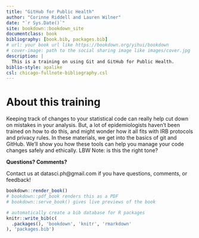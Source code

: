 ```yaml
--- 
title: "GitHub for Public Health"
author: "Corinne Riddell and Lauren Wilner"
date: "`r Sys.Date()`"
site: bookdown::bookdown_site
documentclass: book
bibliography: [book.bib, packages.bib]
# url: your book url like https://bookdown.org/yihui/bookdown
# cover-image: path to the social sharing image like images/cover.jpg
description: |
  This is a training on using Git and GitHub for Public Health.
biblio-style: apalike
csl: chicago-fullnote-bibliography.csl
---
```


# About this training

Keeping track of changes to your statistical code can really help cut down on mistakes in your analysis. But, a lot of epidemiologists haven't been trained on how to do this, and might wonder how it all fits with IRB protocols and privacy rules. In these materials, we get into the basics of git and GitHub. We'll show you how these tools can help you manage your code changes safely and ethically.
LBW Note: is this the right tone?

**Questions? Comments?**

Contact us at datasci.ph@gmail.com if you have questions, comments, or feedback!

```r
bookdown::render_book()
# bookdown::pdf_book renders this as a PDF
# bookdown::serve_book() gives live previews of the book
```


```r
# automatically create a bib database for R packages
knitr::write_bib(c(
  .packages(), 'bookdown', 'knitr', 'rmarkdown'
), 'packages.bib')
```

